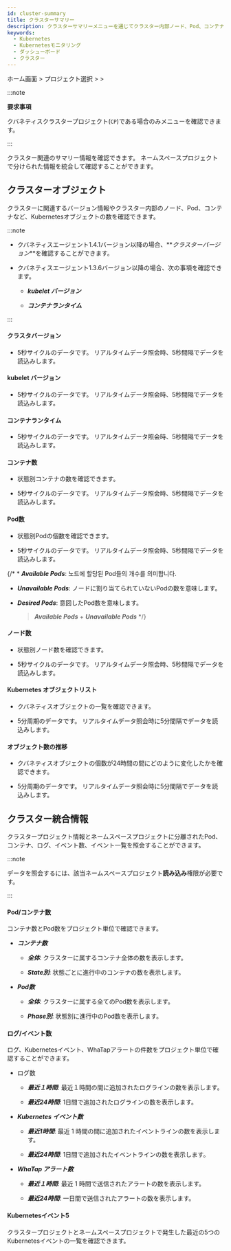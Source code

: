 ```yaml
---
id: cluster-summary
title: クラスターサマリー
description: クラスターサマリーメニューを通じてクラスター内部ノード、Pod、コンテナなどKubernetesオブジェクトの数と、関連したバージョン情報を確認できます。
keywords:
  - Kubernetes
  - Kubernetesモニタリング
  - ダッシューボード
  - クラスター
---
```


ホーム画面 &gt; プロジェクト選択 &gt; <Cmdname sid="side_dashboard" className="uitext" /> &gt; <Cmdname sid="side_clusterOverview" className="uitext" />

:::note

**要求事項**

クバネティスクラスタープロジェクト(<code class='my'>CP</code>)である場合のみ<Cmdname sid="side_clusterOverview" className="uitext" />メニューを確認できます。

:::

クラスター関連のサマリー情報を確認できます。 ネームスペースプロジェクトで分けられた情報を統合して確認することができます。

## クラスターオブジェクト

クラスターに関連するバージョン情報やクラスター内部のノード、Pod、コンテナなど、Kubernetesオブジェクトの数を確認できます。 

:::note 

- クバネティスエージェント1.4.1バージョン以降の場合、**_クラスターバージョン_**を確認することができます。

- クバネティスエージェント1.3.6バージョン以降の場合、次の事項を確認できます。 

  - **_kubelet バージョン_** 

  - **_コンテナランタイム_**

:::

<ImgLang img='k8s-resource-cl-sum-co.png' desc='クラスターオブジェクト' />

#### クラスタバージョン

- 5秒サイクルのデータです。 リアルタイムデータ照会時、5秒間隔でデータを読込みします。

#### kubelet バージョン

- 5秒サイクルのデータです。 リアルタイムデータ照会時、5秒間隔でデータを読込みします。

#### コンテナランタイム

- 5秒サイクルのデータです。 リアルタイムデータ照会時、5秒間隔でデータを読込みします。

#### コンテナ数

- 状態別コンテナの数を確認できます。 

- 5秒サイクルのデータです。 リアルタイムデータ照会時、5秒間隔でデータを読込みします。

#### Pod数

- 状態別Podの個数を確認できます。 

- 5秒サイクルのデータです。 リアルタイムデータ照会時、5秒間隔でデータを読込みします。

{/* \* **_Available Pods_**: 노드에 할당된 Pod들의 개수를 의미합니다. 

- **_Unavailable Pods_**: ノードに割り当てられていないPodの数を意味します。

- **_Desired Pods_**: 意図したPod数を意味します。 

  > **_Available Pods_** + **_Unavailable Pods_** */}

#### ノード数

- 状態別ノード数を確認できます。 

- 5秒サイクルのデータです。 リアルタイムデータ照会時、5秒間隔でデータを読込みします。

#### Kubernetes オブジェクトリスト

- クバネティスオブジェクトの一覧を確認できます。

- 5分周期のデータです。 リアルタイムデータ照会時に5分間隔でデータを読込みします。

#### オブジェクト数の推移

- クバネティスオブジェクトの個数が24時間の間にどのように変化したかを確認できます。

- 5分周期のデータです。 リアルタイムデータ照会時に5分間隔でデータを読込みします。

## クラスター統合情報

クラスタープロジェクト情報とネームスペースプロジェクトに分離されたPod、コンテナ、ログ、イベント数、イベント一覧を照会することができます。

:::note 

データを照会するには、該当ネームスペースプロジェクト**読み込み**権限が必要です。 

:::

<ImgLang img='k8s-resource-cl-sum-ci.png' desc='クラス統合情報' />

#### Pod/コンテナ数

コンテナ数とPod数をプロジェクト単位で確認できます。 

- **_コンテナ数_** 

  - **_全体_**: クラスターに属するコンテナ全体の数を表示します。 

  - **_State別_**: 状態ごとに進行中のコンテナの数を表示します。

- **_Pod数_**

  - **_全体_**: クラスターに属する全てのPod数を表示します。 

  - **_Phase別_**: 状態別に進行中のPod数を表示します。 

#### ログ/イベント数

ログ、Kubernetesイベント、WhaTapアラートの件数をプロジェクト単位で確認することができます。 

- ログ数

  - **_最近１時間_**: 最近１時間の間に追加されたログラインの数を表示します。 

  - **_最近24時間_**: 1日間で追加されたログラインの数を表示します。 

- **_Kubernetes イベント数_**

  - **_最近1時間_**: 最近 1 時間の間に追加されたイベントラインの数を表示します。 

  - **_最近24時間_**: 1日間で追加されたイベントラインの数を表示します。 

- **_WhaTap アラート数_**

  - **_最近１時間_**: 最近 1 時間で送信されたアラートの数を表示します。 

  - **_最近24時間_**: 一日間で送信されたアラートの数を表示します。 

#### Kubernetesイベント5

クラスタープロジェクトとネームスペースプロジェクトで発生した最近の5つのKubernetesイベントの一覧を確認できます。

